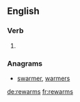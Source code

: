 ==English==

===Verb===
{{head|en|verb form}}

# {{en-third-person singular of|rewarm}}

===Anagrams===
* [[swarmer#English|swarmer]], [[warmers#English|warmers]]

[[de:rewarms]]
[[fr:rewarms]]